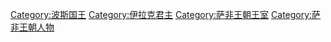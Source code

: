 [[Category:波斯国王|Category:波斯国王]]
[[Category:伊拉克君主|Category:伊拉克君主]]
[[Category:萨非王朝王室|Category:萨非王朝王室]]
[[Category:萨非王朝人物|Category:萨非王朝人物]]